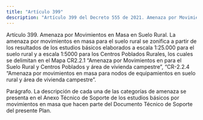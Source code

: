 ```yaml
---
title: "Artículo 399"
description: "Artículo 399 del Decreto 555 de 2021. Amenaza por Movimientos en Masa en Suelo Rural."
---
```


Artículo 399. Amenaza por Movimientos en Masa en Suelo Rural. La amenaza por movimientos en masa para el suelo rural se zonifica a partir de los resultados de los estudios básicos elaborados a escala 1:25.000 para el suelo rural y a escala 1:5000 para los Centros Poblados Rurales, los cuales se delimitan en el Mapa CR2.2.1 “Amenaza por Movimientos en para el Suelo Rural y Centros Poblados y área de vivienda campestre”, “CR-2.2.4 “Amenaza por movimientos en masa para nodos de equipamientos en suelo rural y área de vivienda campestre”.
 
Parágrafo. La descripción de cada una de las categorías de amenaza se presenta en el Anexo Técnico de Soporte de los estudios básicos por movimientos en masa que hacen parte del Documento Técnico de Soporte del presente Plan.